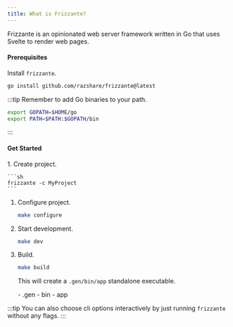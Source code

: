 ```yaml
---
title: What is Frizzante?
---
```



Frizzante is an opinionated web server framework written in Go that uses Svelte to render web pages.

#### Prerequisites

Install `frizzante`.

```sh
go install github.com/razshare/frizzante@latest
```

:::tip
Remember to add Go binaries to your path.

```sh
export GOPATH=$HOME/go
export PATH=$PATH:$GOPATH/bin
```
:::

#### Get Started

<Steps>
1. Create project.

    ```sh
    frizzante -c MyProject
    ```

1. Configure project.

    ```sh
    make configure
    ```

1. Start development.

    ```sh
    make dev
    ```

1. Build.

    ```sh
    make build
    ```

    This will create a `.gen/bin/app` standalone executable.

    <FileTree>
       - .gen
          - bin
             - app
    </FileTree>
</Steps>

:::tip
You can also choose cli options interactively by just running `frizzante` without any flags.
:::